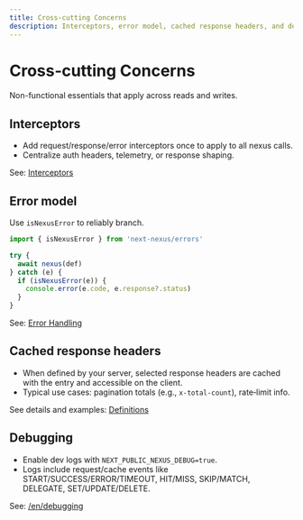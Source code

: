 ```yaml
---
title: Cross‑cutting Concerns
description: Interceptors, error model, cached response headers, and debugging in one page.
---
```


# Cross‑cutting Concerns

Non-functional essentials that apply across reads and writes.

## Interceptors
- Add request/response/error interceptors once to apply to all nexus calls.
- Centralize auth headers, telemetry, or response shaping.

See: [Interceptors](/en/api/interceptors)

## Error model
Use `isNexusError` to reliably branch.
```ts path=null start=null
import { isNexusError } from 'next-nexus/errors'

try {
  await nexus(def)
} catch (e) {
  if (isNexusError(e)) {
    console.error(e.code, e.response?.status)
  }
}
```
See: [Error Handling](/en/api/errors)

## Cached response headers
- When defined by your server, selected response headers are cached with the entry and accessible on the client.
- Typical use cases: pagination totals (e.g., `x-total-count`), rate‑limit info.

See details and examples: [Definitions](/en/api/definitions)

## Debugging
- Enable dev logs with `NEXT_PUBLIC_NEXUS_DEBUG=true`.
- Logs include request/cache events like START/SUCCESS/ERROR/TIMEOUT, HIT/MISS, SKIP/MATCH, DELEGATE, SET/UPDATE/DELETE.

See: [/en/debugging](/en/debugging)

